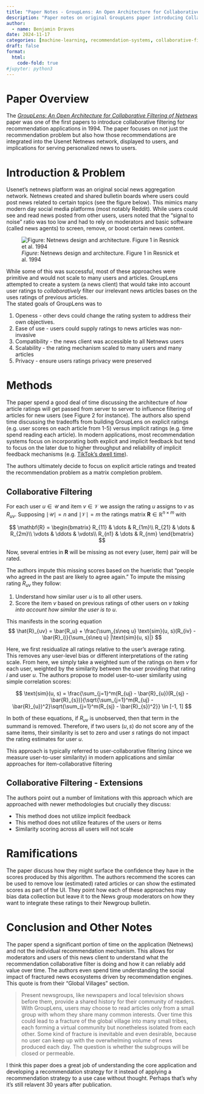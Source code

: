 ```yaml
---
title: "Paper Notes - GroupLens: An Open Architecture for Collaborative Filtering of Netnews"
description: "Paper notes on original GroupLens paper introducing Collaborative Filtering for new article recommendation"
author:
  - name: Benjamin Draves
date: 2024-11-17
categories: [machine-learning, recommendation-systems, collaborative-filtering, paper-notes] # self-defined categories
draft: false 
format:
  html:
    code-fold: true
#jupyter: python3
---
```


# Paper Overview

The [*GroupLens: An Open Architecture for Collaborative Filtering of Netnews*](http://dx.doi.org/10.1145/192844.192905) paper was one of the first papers to introduce collaborative filtering for recommendation applications in 1994. 
The paper focuses on not just the recommendation problem but also how those recommendations are integrated into the Usenet Netnews network, displayed to users, and implications for serving personalized news to users. 


# Introduction & Problem

Usenet's netnews platform was an original social news aggregation network. 
Netnews created and shared bulletin boards where users could post news related to certain topics (see the figure below). 
This mimics many modern day social media platforms (most notably Reddit).
While users could see and read news posted from other users, users noted that the "signal to noise" ratio was too low and had to rely on moderators and basic software (called news agents) to screen, remove, or boost certain news content. 

![*Figure*: Netnews design and architecture. Figure 1 in Resnick et al. 1994](netnews_architecture.jpg)


While some of this was successful, most of these approaches were primitive and would not scale to many users and articles. 
GroupLens attempted to create a system (a news client) that would take into account user ratings to *collaboratively* filter our irrelevant news articles bases on the uses ratings of previous articles.  
The stated goals of GroupLens was to 

1. Openess - other devs could change the rating system to address their own objectives. 
2. Ease of use - users could supply ratings to news articles was non-invasive 
3. Compatibility - the news client was accessible to all Netnews users
4. Scalability - the rating mechanism scaled to many users and many articles 
5. Privacy - ensure users ratings privacy were preserved

# Methods 
The paper spend a good deal of time discussing the architecture of *how* article ratings will get passed from server to server to influence filtering of articles for new users (see Figure 2 for instance).
The authors also spend time discussing the tradeoffs from building GroupLens on explicit ratings (e.g. user scores on each article from 1-5) versus implicit ratings (e.g. time spend reading each article).
In modern applications, most recommendation systems focus on incorporating both explicit and implicit feedback but tend to focus on the later due to higher throughput and reliability of implicit feedback mechanisms (e.g. [TikTok's dwell time](https://support.tiktok.com/en/using-tiktok/exploring-videos/how-tiktok-recommends-content)).

The authors ultimately decide to focus on explicit article ratings and treated the recommendation problem as a matrix completion problem. 

## Collaborative Filtering
For each user $u\in\mathcal{U}$ and item $v\in\mathcal{V}$ we assign the rating $u$ assigns to $v$ as $R_{uv}$. 
Supposing $\mid\mathcal{U}\mid = n$ and $\mid\mathcal{V}\mid = m$ the ratings matrix $\mathbf{R}\in\mathbb{R}^{n\times m}$ with 

$$
\mathbf{R} = \begin{bmatrix}
R_{11} & \dots & R_{1m}\\
R_{21} & \dots & R_{2m}\\
\vdots & \ddots & \vdots\\
R_{n1} & \dots & R_{nm}
\end{bmatrix}
$$

Now, several entries in $\mathbf{R}$ will be missing as not every (user, item) pair will be rated.

The authors impute this missing scores based on the hueristic that "people who agreed in the past are likely to agree again."
To impute the missing rating $R_{uv}$ they follow: 

1. Understand how similar user $u$ is to all other users. 
2. Score the item $v$ based on previous ratings of other users on $v$ *taking into account how similar the user is to $u$*. 

This manifests in the scoring equation 
$$ 
\hat{R}_{uv} = \bar{R_u} + \frac{\sum_{s\neq u} \text{sim}(u, s)(R_{iv} - \bar{R}_i)}{\sum_{s\neq u} |\text{sim}(u, s)|}
$$

Here, we first residualize all ratings relative to the user's average rating. 
This removes any user-level bias or different interpretations of the rating scale. 
From here, we simply take a weighted sum of the ratings on item $v$ for each user, weighted by the similarity between the user providing that rating $i$ and user $u$. 
The authors propose to model user-to-user similarity using simple correlation scores: 

$$ 
\text{sim}(u, s) = \frac{\sum_{j=1}^m(R_{uj} - \bar{R}_{u})(R_{sj} - \bar{R}_{s})}{\sqrt{\sum_{j=1}^m(R_{uj} - \bar{R}_{u})^2}\sqrt{\sum_{j=1}^m(R_{sj} - \bar{R}_{s})^2}} \in [-1, 1]
$$

In both of these equations, if $R_{uv}$ is unobserved, then that term in the summand is removed. 
Therefore, if two users $(u, s)$ do not score any of the same items, their similarity is set to zero and user $s$ ratings do not impact the rating estimates for user $u$. 

This approach is typically referred to user-collaborative filtering (since we measure user-to-user similarity) in modern applications and similar approaches for item-collaborative filtering 

## Collaborative Filtering - Extensions
The authors point out a number of limitations with this approach which are approached with newer methodologies but crucially they discuss: 

* This method does not utilize implicit feedback 
* This method does not utilize features of the users or items
* Similarity scoring across all users will not scale 


# Ramifications 
The paper discuss how they might surface the confidence they have in the scores produced by this algorithm. 
The authors recommend the scores can be used to remove low (estimated) rated articles or can show the estimated scores as part of the UI. 
They point how each of these approaches may bias data collection but leave it to the News group moderators on how they want to integrate these ratings to their Newgroup bulletin. 

# Conclusion and Other Notes

The paper spend a significant portion of time on the application (Netnews) and not the individual recommendation mechanism. 
This allows for moderators and users of this news client to understand what the recommendation collaborative filter is doing and how it can reliably add value over time. 
The authors even spend time understanding the social impact of fractured news ecosystems driven by recommendation engines. 
This quote is from their "Global Villages" section.

> Present newsgroups, like newspapers and local television shows before them, provide a shared history for their community of readers. With GroupLens, users may choose to read articles only from a small group with whom they share many common interests. Over time this could lead to a fracture of the global village into many small tribes, each forming a virtual community but nonetheless isolated from each other. Some kind of fracture is inevitable and even desirable, because no user can keep up with the overwhelming volume of news produced each day. The question is whether the subgroups will be closed or permeable.

I think this paper does a great job of understanding the core application and developing a recommendation strategy for it instead of applying a recommendation strategy to a use case without thought. 
Perhaps that's why it's still relavent 30 years after publication. 
